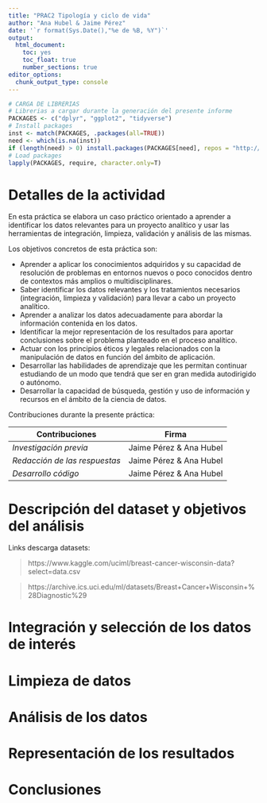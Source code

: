 ```yaml
---
title: "PRAC2 Tipología y ciclo de vida"
author: "Ana Hubel & Jaime Pérez"
date: '`r format(Sys.Date(),"%e de %B, %Y")`'
output:
  html_document:
    toc: yes
    toc_float: true
    number_sections: true
editor_options: 
  chunk_output_type: console
---
```



```r
# CARGA DE LIBRERIAS
# Librerias a cargar durante la generación del presente informe
PACKAGES <- c("dplyr", "ggplot2", "tidyverse")
# Install packages
inst <- match(PACKAGES, .packages(all=TRUE))
need <- which(is.na(inst))
if (length(need) > 0) install.packages(PACKAGES[need], repos = "http://cran.us.r-project.org")
# Load packages
lapply(PACKAGES, require, character.only=T)
```



# Detalles de la actividad

En esta práctica se elabora un caso práctico orientado a aprender a identificar los datos relevantes para un proyecto analítico y usar las herramientas de integración, limpieza, validación y análisis de las mismas.

Los objetivos concretos de esta práctica son: 

- Aprender a aplicar los conocimientos adquiridos y su capacidad de resolución de problemas en entornos nuevos o poco conocidos dentro de contextos más amplios o multidisciplinares. 
- Saber identificar los datos relevantes y los tratamientos necesarios (integración, limpieza y validación) para llevar a cabo un proyecto analítico. 
- Aprender a analizar los datos adecuadamente para abordar la información contenida en los datos. 
- Identificar la mejor representación de los resultados para aportar conclusiones sobre el problema planteado en el proceso analítico. 
- Actuar con los principios éticos y legales relacionados con la manipulación de datos en función del ámbito de aplicación. 
- Desarrollar las habilidades de aprendizaje que les permitan continuar estudiando de un modo que tendrá que ser en gran medida autodirigido o autónomo. 
- Desarrollar la capacidad de búsqueda, gestión y uso de información y recursos en el ámbito de la ciencia de datos.

Contribuciones durante la presente práctica:

 **Contribuciones**    |  **Firma** | 
-----------------------| ----------------------|
*Investigación previa* | Jaime Pérez & Ana Hubel 
*Redacción de las respuestas* | Jaime Pérez & Ana Hubel
*Desarrollo código* | Jaime Pérez & Ana Hubel


# Descripción del dataset y objetivos del análisis



Links descarga datasets:

> https://www.kaggle.com/uciml/breast-cancer-wisconsin-data?select=data.csv

> https://archive.ics.uci.edu/ml/datasets/Breast+Cancer+Wisconsin+%28Diagnostic%29







# Integración y selección de los datos de interés




# Limpieza de datos





# Análisis de los datos






# Representación de los resultados





# Conclusiones






